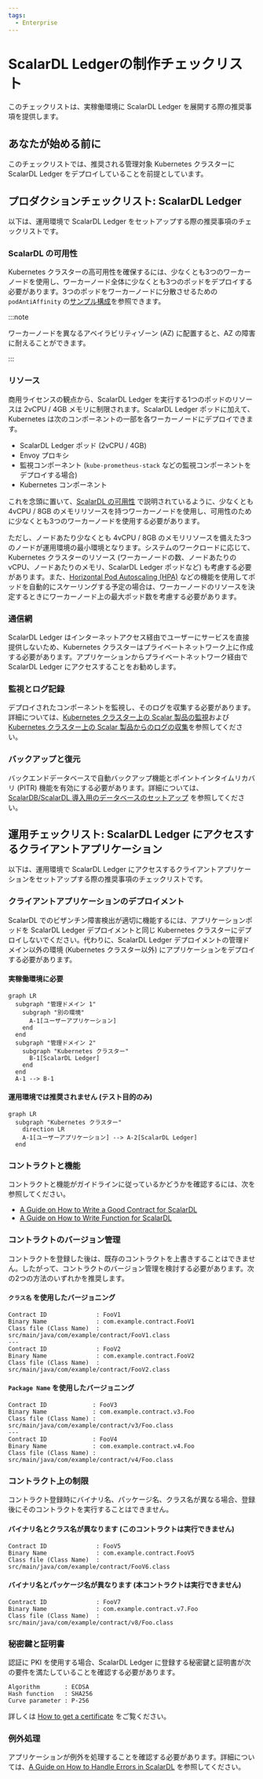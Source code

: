 ```yaml
---
tags:
  - Enterprise
---
```


# ScalarDL Ledgerの制作チェックリスト


<TranslationBanner />

このチェックリストは、実稼働環境に ScalarDL Ledger を展開する際の推奨事項を提供します。

## あなたが始める前に

このチェックリストでは、推奨される管理対象 Kubernetes クラスターに ScalarDL Ledger をデプロイしていることを前提としています。

## プロダクションチェックリスト: ScalarDL Ledger

以下は、運用環境で ScalarDL Ledger をセットアップする際の推奨事項のチェックリストです。

### ScalarDL の可用性

Kubernetes クラスターの高可用性を確保するには、少なくとも3つのワーカーノードを使用し、ワーカーノード全体に少なくとも3つのポッドをデプロイする必要があります。3つのポッドをワーカーノードに分散させるための `podAntiAffinity` の[サンプル構成](https://github.com/scalar-labs/scalar-kubernetes/blob/master/conf/scalardl-custom-values.yaml)を参照できます。

:::note

ワーカーノードを異なるアベイラビリティゾーン (AZ) に配置すると、AZ の障害に耐えることができます。

:::

### リソース

商用ライセンスの観点から、ScalarDL Ledger を実行する1つのポッドのリソースは 2vCPU / 4GB メモリに制限されます。ScalarDL Ledger ポッドに加えて、Kubernetes は次のコンポーネントの一部を各ワーカーノードにデプロイできます。

* ScalarDL Ledger ポッド (2vCPU / 4GB)
* Envoy プロキシ
* 監視コンポーネント (`kube-prometheus-stack` などの監視コンポーネントをデプロイする場合)
* Kubernetes コンポーネント

これを念頭に置いて、[ScalarDL の可用性](#scalardl-availability) で説明されているように、少なくとも 4vCPU / 8GB のメモリリソースを持つワーカーノードを使用し、可用性のために少なくとも3つのワーカーノードを使用する必要があります。

ただし、ノードあたり少なくとも 4vCPU / 8GB のメモリリソースを備えた3つのノードが運用環境の最小環境となります。システムのワークロードに応じて、Kubernetes クラスターのリソース (ワーカーノードの数、ノードあたりの vCPU、ノードあたりのメモリ、ScalarDL Ledger ポッドなど) も考慮する必要があります。また、[Horizontal Pod Autoscaling (HPA)](https://kubernetes.io/docs/tasks/run-application/horizontal-pod-autoscale/) などの機能を使用してポッドを自動的にスケーリングする予定の場合は、ワーカーノードのリソースを決定するときにワーカーノード上の最大ポッド数を考慮する必要があります。

### 通信網

ScalarDL Ledger はインターネットアクセス経由でユーザーにサービスを直接提供しないため、Kubernetes クラスターはプライベートネットワーク上に作成する必要があります。アプリケーションからプライベートネットワーク経由で ScalarDL Ledger にアクセスすることをお勧めします。

### 監視とログ記録

デプロイされたコンポーネントを監視し、そのログを収集する必要があります。詳細については、[Kubernetes クラスター上の Scalar 製品の監視](K8sMonitorGuide.mdx)および [Kubernetes クラスター上の Scalar 製品からのログの収集](K8sLogCollectionGuide.mdx)を参照してください。

### バックアップと復元

バックエンドデータベースで自動バックアップ機能とポイントインタイムリカバリ (PITR) 機能を有効にする必要があります。詳細については、[ScalarDB/ScalarDL 導入用のデータベースのセットアップ](SetupDatabase.mdx) を参照してください。

## 運用チェックリスト: ScalarDL Ledger にアクセスするクライアントアプリケーション

以下は、運用環境で ScalarDL Ledger にアクセスするクライアントアプリケーションをセットアップする際の推奨事項のチェックリストです。

### クライアントアプリケーションのデプロイメント

ScalarDL でのビザンチン障害検出が適切に機能するには、アプリケーションポッドを ScalarDL Ledger デプロイメントと同じ Kubernetes クラスターにデプロイしないでください。代わりに、ScalarDL Ledger デプロイメントの管理ドメイン以外の環境 (Kubernetes クラスター以外) にアプリケーションをデプロイする必要があります。

#### 実稼働環境に必要

```mermaid
graph LR
  subgraph "管理ドメイン 1"
    subgraph "別の環境"
      A-1[ユーザーアプリケーション]
    end
  end
  subgraph "管理ドメイン 2"
    subgraph "Kubernetes クラスター"
      B-1[ScalarDL Ledger]
    end
  end
  A-1 --> B-1
```

#### 運用環境では推奨されません (テスト目的のみ)

```mermaid
graph LR
  subgraph "Kubernetes クラスター"
    direction LR
    A-1[ユーザーアプリケーション] --> A-2[ScalarDL Ledger]
  end
```

### コントラクトと機能

コントラクトと機能がガイドラインに従っているかどうかを確認するには、次を参照してください。

* [A Guide on How to Write a Good Contract for ScalarDL](https://scalardl.scalar-labs.com/ja-jp/docs/latest/how-to-write-contract)
* [A Guide on How to Write Function for ScalarDL](https://scalardl.scalar-labs.com/ja-jp/docs/latest/how-to-write-function)

### コントラクトのバージョン管理

コントラクトを登録した後は、既存のコントラクトを上書きすることはできません。したがって、コントラクトのバージョン管理を検討する必要があります。次の2つの方法のいずれかを推奨します。

#### `クラス名` を使用したバージョニング

```console
Contract ID              : FooV1
Binary Name              : com.example.contract.FooV1
Class file (Class Name)  : src/main/java/com/example/contract/FooV1.class
---
Contract ID              : FooV2
Binary Name              : com.example.contract.FooV2
Class file (Class Name)  : src/main/java/com/example/contract/FooV2.class
```

####  `Package Name` を使用したバージョニング

```console
Contract ID             : FooV3
Binary Name             : com.example.contract.v3.Foo
Class file (Class Name) : src/main/java/com/example/contract/v3/Foo.class
---
Contract ID             : FooV4
Binary Name             : com.example.contract.v4.Foo
Class file (Class Name) : src/main/java/com/example/contract/v4/Foo.class
```

### コントラクト上の制限

コントラクト登録時にバイナリ名、パッケージ名、クラス名が異なる場合、登録後にそのコントラクトを実行することはできません。

#### バイナリ名とクラス名が異なります (このコントラクトは実行できません)

```console
Contract ID              : FooV5
Binary Name              : com.example.contract.FooV5
Class file (Class Name)  : src/main/java/com/example/contract/FooV6.class
```

#### バイナリ名とパッケージ名が異なります (本コントラクトは実行できません)

```console
Contract ID              : FooV7
Binary Name              : com.example.contract.v7.Foo
Class file (Class Name)  : src/main/java/com/example/contract/v8/Foo.class
```

### 秘密鍵と証明書

認証に PKI を使用する場合、ScalarDL Ledger に登録する秘密鍵と証明書が次の要件を満たしていることを確認する必要があります。

```console
Algorithm       : ECDSA
Hash function   : SHA256
Curve parameter : P-256
```

詳しくは [How to get a certificate](https://scalardl.scalar-labs.com/ja-jp/docs/latest/ca/caclient-getting-started) をご覧ください。

### 例外処理

アプリケーションが例外を処理することを確認する必要があります。詳細については、[A Guide on How to Handle Errors in ScalarDL](https://scalardl.scalar-labs.com/ja-jp/docs/latest/how-to-write-applications#エラーの処理) を参照してください。
